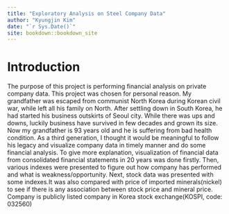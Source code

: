 ```yaml
--- 
title: "Exploratory Analysis on Steel Company Data"
author: "Kyungjin Kim"
date: "`r Sys.Date()`"
site: bookdown::bookdown_site
---
```


# Introduction

The purpose of this project is performing financial analysis on private company data. 
This project was chosen for personal reason. My grandfather was escaped from communist
North Korea during Korean civil war, while left all his family on North.
After settling down in South Korea, he had started his business outskirts of Seoul city.
While there was ups and downs, luckily business have survived in few decades and grown its size.
Now my grandfather is 93 years old and he is suffering from bad health condition. 
As a third generation, I thought it would be meaningful to follow his legacy and visualize company
data in timely manner and do some financial analysis. To give more explanation, visualization of 
financial data from consolidated financial statements in 20 years was done firstly. Then, various
indexes were presented to figure out how company has performed and what is weakness/opportunity. 
Next, stock data was presented with some indexes.It was also compared with price of imported
minerals(nickel) to see if there is any association between stock price and mineral price. 
Company is publicly listed company in Korea stock exchange(KOSPI, code: 032560)


